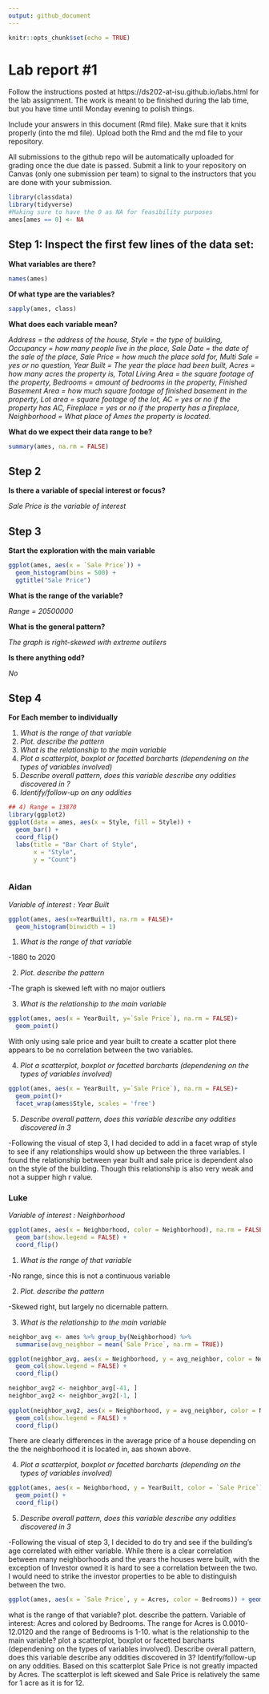```yaml
---
output: github_document
---
```


<!-- README.md is generated from README.Rmd. Please edit the README.Rmd file -->


```r
knitr::opts_chunk$set(echo = TRUE)
```

# Lab report #1

Follow the instructions posted at https://ds202-at-isu.github.io/labs.html for the lab assignment. The work is meant to be finished during the lab time, but you have time until Monday evening to polish things.

Include your answers in this document (Rmd file). Make sure that it knits properly (into the md file). Upload both the Rmd and the md file to your repository.  

All submissions to the github repo will be automatically uploaded for grading once the due date is passed.
Submit a link to your repository on Canvas (only one submission per team) to signal to the instructors that you are done with your submission.

```R

library(classdata)
library(tidyverse)
#Making sure to have the 0 as NA for feasibility purposes
ames[ames == 0] <- NA

```


## Step 1: Inspect the first few lines of the data set:


**What variables are there?**
```R
names(ames)
```

**Of what type are the variables?**
```R
sapply(ames, class)
```
**What does each variable mean?**

*Address = the address of the house, Style = the type of building, Occupancy = how many people live in the place, Sale Date = the date of the sale of the place, Sale Price = how much the place sold for, Multi Sale =  yes or no question, Year Built = The year the place had been built, Acres = how many acres the property is, Total Living Area = the square footage of the property, Bedrooms = amount of bedrooms in the property, Finished Basement Area = how much square footage of finished basement in the property, Lot area = square footage of the lot, AC = yes or no if the property has AC, Fireplace = yes or no if the property has a fireplace, Neighborhood = What place of Ames the property is located.*

**What do we expect their data range to be?**
```R

summary(ames, na.rm = FALSE)

```

## Step 2

**Is there a variable of special interest or focus?**

*Sale Price is the variable of interest*

## Step 3

**Start the exploration with the main variable**

```r
ggplot(ames, aes(x = `Sale Price`)) + 
  geom_histogram(bins = 500) +
  ggtitle("Sale Price")
```

**What is the range of the variable?**

*Range = 20500000*

**What is the general pattern?**

*The graph is right-skewed with extreme outliers*

**Is there anything odd?**

*No*

## Step 4

**For Each member to individually**

1. *What is the range of that variable*
2. *Plot. describe the pattern*
3. *What is the relationship to the main variable*
4. *Plot a scatterplot, boxplot or facetted barcharts (dependening on the types of variables involved)*
5. *Describe overall pattern, does this variable describe any oddities discovered in ?*
6. *Identify/follow-up on any oddities*


```r
## 4) Range = 13870
library(ggplot2)
ggplot(data = ames, aes(x = Style, fill = Style)) +
  geom_bar() +
  coord_flip()
  labs(title = "Bar Chart of Style",
       x = "Style",
       y = "Count")



```


### Aidan

*Variable of interest : Year Built*

```R

ggplot(ames, aes(x=YearBuilt), na.rm = FALSE)+
  geom_histogram(binwidth = 1)

```

1. *What is the range of that variable*

  -1880 to 2020
  
2. *Plot. describe the pattern*

  -The graph is skewed left with no major outliers
  
3. *What is the relationship to the main variable*

```R
ggplot(ames, aes(x = YearBuilt, y=`Sale Price`), na.rm = FALSE)+
  geom_point()
```

 With only using sale price and year built to create a scatter plot there appears to be no correlation between the two variables.
 
  
4. *Plot a scatterplot, boxplot or facetted barcharts (dependening on the types of variables involved)*
  
```R
ggplot(ames, aes(x = YearBuilt, y=`Sale Price`), na.rm = FALSE)+
  geom_point()+
  facet_wrap(ames$Style, scales = 'free')
```
 
  
5. *Describe overall pattern, does this variable describe any oddities discovered in 3*

  -Following the visual of step 3, I had decided to add in a facet wrap of style to see if any relationships would show up between the three variables. I found the relationship between year built and sale price is dependent also on the style of the building. Though this relationship is also very weak and not a supper high r value.
  
 
### Luke

*Variable of interest : Neighborhood*

```R

ggplot(ames, aes(x = Neighborhood, color = Neighborhood), na.rm = FALSE) +
  geom_bar(show.legend = FALSE) +
  coord_flip()

```

1. *What is the range of that variable*

  -No range, since this is not a continuous variable
  
2. *Plot. describe the pattern*

  -Skewed right, but largely no dicernable pattern.
  
3. *What is the relationship to the main variable*

```R
neighbor_avg <- ames %>% group_by(Neighborhood) %>% 
  summarise(avg_neighbor = mean(`Sale Price`, na.rm = TRUE))

ggplot(neighbor_avg, aes(x = Neighborhood, y = avg_neighbor, color = Neighborhood)) +
  geom_col(show.legend = FALSE) +
  coord_flip()

```

```R
neighbor_avg2 <- neighbor_avg[-41, ]
neighbor_avg2 <- neighbor_avg2[-1, ]
  
ggplot(neighbor_avg2, aes(x = Neighborhood, y = avg_neighbor, color = Neighborhood)) +
  geom_col(show.legend = FALSE) +
  coord_flip()
```

There are clearly differences in the average price of a house depending on the the neighborhood it is located in, aas shown above.

4. *Plot a scatterplot, boxplot or facetted barcharts (depending on the types of variables involved)*
  
```R
ggplot(ames, aes(x = Neighborhood, y = YearBuilt, color = `Sale Price`), na.rm = FALSE)+
  geom_point() +
  coord_flip()

```
  
5. *Describe overall pattern, does this variable describe any oddities discovered in 3*

  -Following the visual of step 3, I decided to do try and see if the building's age correlated with either variable. While there is a clear correlation between many neighborhoods and the years the houses were built, with the exception of Investor owned it is hard to see a correlation between the two. I would need to strike the investor properties to be able to distinguish between the two. 
  

```r

ggplot(ames, aes(x = `Sale Price`, y = Acres, color = Bedrooms)) + geom_point()

```
what is the range of that variable? plot. describe the pattern.
Variable of interest: Acres and colored by Bedrooms. The range for Acres is 0.0010-12.0120 and the range of Bedrooms is 1-10.
what is the relationship to the main variable? plot a scatterplot, boxplot or facetted barcharts (dependening on the types of variables involved). Describe overall pattern, does this variable describe any oddities discovered in 3? Identify/follow-up on any oddities.
Based on this scatterplot Sale Price is not greatly impacted by Acres. The scatterplot is left skewed and Sale Price is relatively the same for 1 acre as it is for 12.
